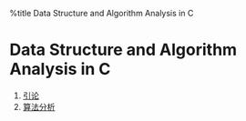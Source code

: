 %title Data Structure and Algorithm Analysis in C

= Data Structure and Algorithm Analysis in C =

# [[dsaac/c1|引论 ]]
# [[dsaac/c2|算法分析 ]]
